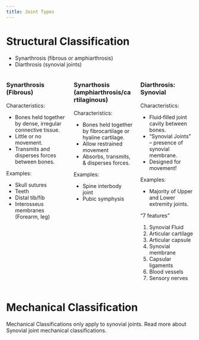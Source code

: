 ```yaml
---
title: Joint Types
---
```


# Structural Classification

- Synarthrosis (fibrous or amphiarthrosis)
- Diarthrosis (synovial joints)


::: {.columns}
::: {.column}
### Synarthrosis (Fibrous)
Characteristics:

- Bones held together by dense, irregular connective tissue.
- Little or no movement.
- Transmits and disperses forces between bones.

Examples:

- Skull sutures
- Teeth
- Distal tib/fib
- Interosseus membranes (Forearm, leg)
:::
::: {.column}
### Synarthosis (amphiarthrosis/cartilaginous) {#synarthrosis}
Characteristics:

- Bones held together by fibrocartilage or hyaline cartilage.
- Allow restrained movement
- Absorbs, transmits, & disperses forces.

Examples:

- Spine interbody joint
- Pubic symphysis

:::

::: {.column}

### Diarthrosis: Synovial {#diarthrosis}

Characteristics:

- Fluid‐filled joint cavity between bones.
- “Synovial Joints” – presence of synovial membrane.
- Designed for movement!

Examples:

- Majority of Upper and Lower extremity joints.

“7 features”

1. Synovial Fluid
1. Articular cartilage
1. Articular capsule
1. Synovial membrane
1. Capsular ligaments
1. Blood vessels
1. Sensory nerves

:::
:::






# Mechanical Classification

Mechanical Classifications only apply to synovial joints.
Read more about Synovial joint mechanical classifications.